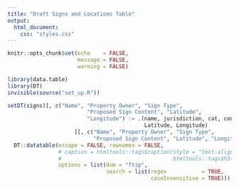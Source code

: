 ```yaml
---
title: "Draft Signs and Locations Table"
output: 
  html_document:
    css: "styles.css"
---
```


```r
knitr::opts_chunk$set(echo    = FALSE,
                      message = FALSE,
                      warning = FALSE)
```

```r
library(data.table)
library(DT)
invisible(source("set_up.R"))
```

```r
setDT(signs)[, c("Name", "Property Owner", "Sign Type", 
                         "Proposed Sign Content", "Latitude",
                         "Longitude") := .(name, jurisdiction, cat, content, 
                                           Latitude, Longitude)
                     ][, c("Name", "Property Owner", "Sign Type", 
                           "Proposed Sign Content", "Latitude", "Longitude")] |>
  DT::datatable(escape = FALSE, rownames = FALSE,
                # caption = htmltools::tags$caption(style = "text-align: center; color: #808080",
                #                                   htmltools::tags$h3("Draft Signs and Locations")),
                options = list(dom = "ftip",
                               search = list(regex           = TRUE, 
                                             caseInsensitive = TRUE)))
```

